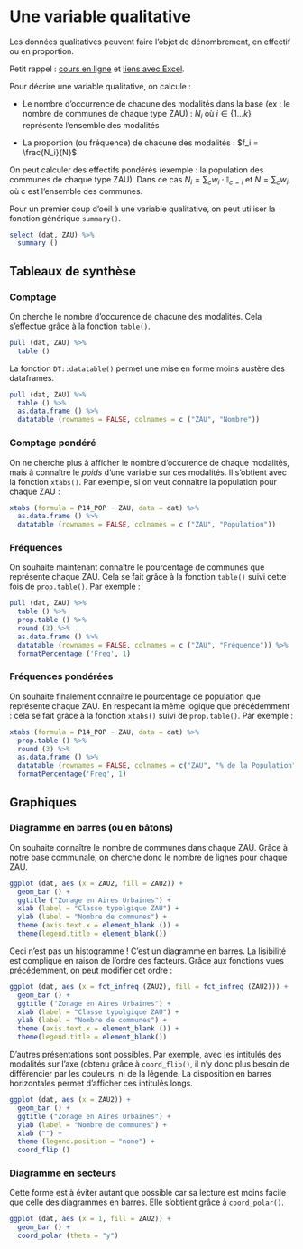# Une variable qualitative

Les données qualitatives peuvent faire l'objet de dénombrement, en effectif ou en proportion.

Petit rappel : [cours en ligne](http://grasland.script.univ-paris-diderot.fr/STAT98/stat98_8/stat98_8.htm) et [liens avec Excel](http://www.jybaudot.fr/Stats/contingence.html).

Pour décrire une variable qualitative, on calcule :

- Le nombre d'occurrence de chacune des modalités dans la base (ex : le nombre de communes de chaque type ZAU) : $N_i$ où $i \in \{1 ... k\}$ représente l'ensemble des modalités
    
- La proportion (ou fréquence) de chacune des modalités : $f_i = \frac{N_i}{N}$

On peut calculer des effectifs pondérés (exemple : la population des communes de chaque type ZAU). Dans ce cas $N_i = \sum_c w_i\cdot \mathbb{I}_{c = i}$
et $N = \sum_c w_i$, où c est l'ensemble des communes.

Pour un premier coup d'oeil à une variable qualitative, on peut utiliser la fonction générique `summary()`.

```r
select (dat, ZAU) %>%
  summary () 
```

## Tableaux de synthèse

### Comptage

On cherche le nombre d'occurence de chacune des modalités. Cela s'effectue grâce à la fonction `table()`.

```r
pull (dat, ZAU) %>%
  table () 
```

La fonction `DT::datatable()` permet une mise en forme moins austère des dataframes.

```r
pull (dat, ZAU) %>%
  table () %>%
  as.data.frame () %>%
  datatable (rownames = FALSE, colnames = c ("ZAU", "Nombre"))
```


### Comptage pondéré

On ne cherche plus à afficher le nombre d'occurence de chaque modalités, mais à connaître le *poids* d'une variable sur ces modalités. Il s'obtient avec la fonction `xtabs()`. Par exemple, si on veut connaître la population pour chaque ZAU :

```r
xtabs (formula = P14_POP ~ ZAU, data = dat) %>% 
  as.data.frame () %>% 
  datatable (rownames = FALSE, colnames = c ("ZAU", "Population"))
```

### Fréquences
On souhaite maintenant connaître le pourcentage de communes que représente chaque ZAU. Cela se fait grâce à la fonction `table()` suivi cette fois de `prop.table()`. Par exemple :
```r
pull (dat, ZAU) %>%
  table () %>%
  prop.table () %>% 
  round (3) %>% 
  as.data.frame () %>%
  datatable (rownames = FALSE, colnames = c ("ZAU", "Fréquence")) %>%
  formatPercentage ('Freq', 1)
```

### Fréquences pondérées

On souhaite finalement connaître le pourcentage de population que représente chaque ZAU. En respecant la même logique que précédemment : cela se fait grâce à la fonction `xtabs()` suivi de `prop.table()`. Par exemple :

```r
xtabs (formula = P14_POP ~ ZAU, data = dat) %>% 
  prop.table () %>% 
  round (3) %>% 
  as.data.frame () %>% 
  datatable (rownames = FALSE, colnames = c("ZAU", "% de la Population"))%>%
  formatPercentage('Freq', 1)
```

## Graphiques

### Diagramme en barres (ou en bâtons)

On souhaite connaître le nombre de communes dans chaque ZAU. Grâce à notre base communale, on cherche donc le nombre de lignes pour chaque ZAU.
```r
ggplot (dat, aes (x = ZAU2, fill = ZAU2)) +
  geom_bar () +
  ggtitle ("Zonage en Aires Urbaines") +
  xlab (label = "Classe typolgique ZAU") + 
  ylab (label = "Nombre de communes") +
  theme (axis.text.x = element_blank ()) +
  theme(legend.title = element_blank())
```

Ceci n'est pas un histogramme ! C'est un diagramme en barres. 
La lisibilité est compliqué en raison de l'ordre des facteurs. Grâce aux fonctions vues précédemment, on peut modifier cet ordre :

```r
ggplot (dat, aes (x = fct_infreq (ZAU2), fill = fct_infreq (ZAU2))) +
  geom_bar () +
  ggtitle ("Zonage en Aires Urbaines") +
  xlab (label = "Classe typolgique ZAU") + 
  ylab (label = "Nombre de communes") +
  theme (axis.text.x = element_blank ()) +
  theme(legend.title = element_blank())
```

D'autres présentations sont possibles. Par exemple, avec les intitulés des modalités sur l'axe (obtenu grâce à `coord_flip()`, il n'y donc plus besoin de différencier par les couleurs, ni de la légende. La disposition en barres horizontales permet d'afficher ces intitulés longs. 

```r
ggplot (dat, aes (x = ZAU2)) +
  geom_bar () +
  ggtitle ("Zonage en Aires Urbaines") +
  ylab (label = "Nombre de communes") +
  xlab ("") +
  theme (legend.position = "none") +
  coord_flip ()
```

### Diagramme en secteurs
Cette forme est à éviter autant que possible car sa lecture est moins facile que celle des diagrammes en barres. Elle s'obtient grâce à `coord_polar()`.

```r
ggplot (dat, aes (x = 1, fill = ZAU2)) +
  geom_bar () +
  coord_polar (theta = "y")
```
